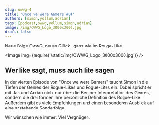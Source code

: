 ```yaml
---
slug: owwg-4
title: 'Once we were Gamers #04'
authors: [simon,yollum,adrian]
tags: [podcast,owwg,yollum,simon,adrian]
image: /img/OWWG_Logo_3000x3000.jpg
draft: false
---
```



Neue Folge OwwG, neues Glück...ganz wie im Rouge-Like

<Image img={require('/static/img/OWWG_Logo_3000x3000.jpg')} />

<!--truncate-->

## Wer like sagt, muss auch lite sagen

In der vierten Episode von "Once we were Gamers" taucht Simon in die Tiefen der Genres der Rogue-Likes und Rogue-Lites ein.
Dabei spricht er mit Jan und Adrian nicht nur über die Berliner Interpretation des Genres, sondern die drei formen Ihre persönliche Definition des Rogue-Like.
Außerdem gibt es viele Empfehlungen und einen besonderen Ausblick auf eine anstehende Sonderfolge.

Wir wünschen wie immer: Viel Vergnügen.

<ReactPlayer
    width="100%"
    height="50px"
    controls
    url='https://m10z.picnotes.de/OwwG/OwwG_4_RogueLikeLite.mp3'
/>
